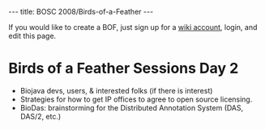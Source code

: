 ---
title: BOSC 2008/Birds-of-a-Feather
---

If you would like to create a BOF, just sign up for a [[Special:Userlogin| wiki account]], login, and edit this page. 

=Birds of a Feather Sessions Day 2=
* Biojava devs, users, & interested folks  (if there is interest)
* Strategies for how to get IP offices to agree to open source licensing.
* BioDas: brainstorming for the Distributed Annotation System (DAS, DAS/2, etc.)